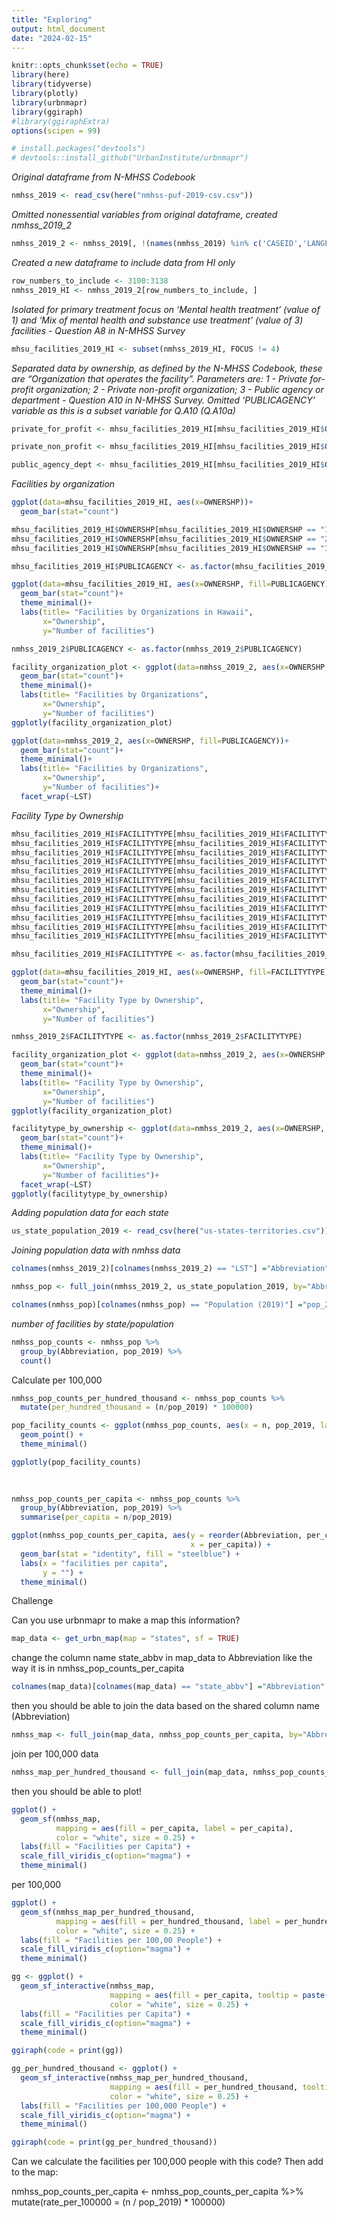 ```yaml
---
title: "Exploring"
output: html_document
date: "2024-02-15"
---
```


```r
knitr::opts_chunk$set(echo = TRUE)
library(here)
library(tidyverse)
library(plotly)
library(urbnmapr)
library(ggiraph)
#library(ggiraphExtra)
options(scipen = 99)
```

```r
# install.packages("devtools")
# devtools::install_github("UrbanInstitute/urbnmapr")
```


*Original dataframe from N-MHSS Codebook*
```r
nmhss_2019 <- read_csv(here("nmhss-puf-2019-csv.csv"))
```


*Omitted nonessential variables from original dataframe, created nmhss_2019_2*
```r
nmhss_2019_2 <- nmhss_2019[, !(names(nmhss_2019) %in% c('CASEID','LANGPROV','LANG16','LANG_B','LANG1','LANG2','LANG3','LANG21','LANG4','LANG5','LANG6','LANG7','LANG8','LANG24','LANG9','LANG10','LANG22','LANG25','LANG26','LANG11','LANG19','LANG23','LANG12','LANG13','LANG14','LANG15','LANG20','LANG17','LANG18','SMOKINGPOLICY'))]

```


*Created a new dataframe to include data from HI only*
```r
row_numbers_to_include <- 3100:3138
nmhss_2019_HI <- nmhss_2019_2[row_numbers_to_include, ]

```


*Isolated for primary treatment focus on 'Mental health treatment' (value of 1) and 'Mix of mental health and substance use treatment' (value of 3) facilities - Question A8 in N-MHSS Survey*
```r
mhsu_facilities_2019_HI <- subset(nmhss_2019_HI, FOCUS != 4) 

```





*Separated data by ownership, as defined by the N-MHSS Codebook, these are "Organization that operates the facility". Parameters are: 1 - Private for-profit organization; 2 - Private non-profit organization; 3 - Public agency or department - Question A10 in N-MHSS Survey. Omitted 'PUBLICAGENCY' variable as this is a subset variable for Q.A10 (Q.A10a)*
```r
private_for_profit <- mhsu_facilities_2019_HI[mhsu_facilities_2019_HI$OWNERSHP == 1,!(names(mhsu_facilities_2019_HI) %in% c('PUBLICAGENCY', 'FOCUS','OWNERSHP')) ]

```

```r
private_non_profit <- mhsu_facilities_2019_HI[mhsu_facilities_2019_HI$OWNERSHP == 2,!(names(mhsu_facilities_2019_HI) %in% c('PUBLICAGENCY','FOCUS','OWNERSHP')) ]

```

```r
public_agency_dept <- mhsu_facilities_2019_HI[mhsu_facilities_2019_HI$OWNERSHP == 3,!(names(mhsu_facilities_2019_HI) %in% c('FOCUS','OWNERSHP','PUBLICAGENCY')) ]

```


*Facilities by organization* 
```r
ggplot(data=mhsu_facilities_2019_HI, aes(x=OWNERSHP))+
  geom_bar(stat="count")
```
```r
mhsu_facilities_2019_HI$OWNERSHP[mhsu_facilities_2019_HI$OWNERSHP == "1"] <- "Private, for profit organization"
mhsu_facilities_2019_HI$OWNERSHP[mhsu_facilities_2019_HI$OWNERSHP == "2"] <- "Private, non profit organization"
mhsu_facilities_2019_HI$OWNERSHP[mhsu_facilities_2019_HI$OWNERSHP == "3"] <- "Public agency organization"
```



```r
mhsu_facilities_2019_HI$PUBLICAGENCY <- as.factor(mhsu_facilities_2019_HI$PUBLICAGENCY)
```




```r
ggplot(data=mhsu_facilities_2019_HI, aes(x=OWNERSHP, fill=PUBLICAGENCY))+
  geom_bar(stat="count")+
  theme_minimal()+
  labs(title= "Facilities by Organizations in Hawaii",
       x="Ownership",
       y="Number of facilities")
```
```r
nmhss_2019_2$PUBLICAGENCY <- as.factor(nmhss_2019_2$PUBLICAGENCY)
```


```r
facility_organization_plot <- ggplot(data=nmhss_2019_2, aes(x=OWNERSHP, fill=PUBLICAGENCY))+
  geom_bar(stat="count")+
  theme_minimal()+
  labs(title= "Facilities by Organizations",
       x="Ownership",
       y="Number of facilities")
ggplotly(facility_organization_plot)
```


```r
ggplot(data=nmhss_2019_2, aes(x=OWNERSHP, fill=PUBLICAGENCY))+
  geom_bar(stat="count")+
  theme_minimal()+
  labs(title= "Facilities by Organizations",
       x="Ownership",
       y="Number of facilities")+
  facet_wrap(~LST)
```



*Facility Type by Ownership*

```r
mhsu_facilities_2019_HI$FACILITYTYPE[mhsu_facilities_2019_HI$FACILITYTYPE == "1"] <- "Psychiatric hospital"
mhsu_facilities_2019_HI$FACILITYTYPE[mhsu_facilities_2019_HI$FACILITYTYPE == "2"] <- "Separate inpatient psychiatric unit of a general hospital"
mhsu_facilities_2019_HI$FACILITYTYPE[mhsu_facilities_2019_HI$FACILITYTYPE == "3"] <- "Residential treatment center for children"
mhsu_facilities_2019_HI$FACILITYTYPE[mhsu_facilities_2019_HI$FACILITYTYPE == "4"] <- "Residential treatment center for adults"
mhsu_facilities_2019_HI$FACILITYTYPE[mhsu_facilities_2019_HI$FACILITYTYPE == "5"] <- "Other type of residential treatment facility"
mhsu_facilities_2019_HI$FACILITYTYPE[mhsu_facilities_2019_HI$FACILITYTYPE == "6"] <- "Veterans Administration Medical Center"
mhsu_facilities_2019_HI$FACILITYTYPE[mhsu_facilities_2019_HI$FACILITYTYPE == "7"] <- "Community Mental Health Center"
mhsu_facilities_2019_HI$FACILITYTYPE[mhsu_facilities_2019_HI$FACILITYTYPE == "8"] <- "Certified Community Behavioral Health Clinic"
mhsu_facilities_2019_HI$FACILITYTYPE[mhsu_facilities_2019_HI$FACILITYTYPE == "9"] <- "Partial hospitalization/day treatment facility"
mhsu_facilities_2019_HI$FACILITYTYPE[mhsu_facilities_2019_HI$FACILITYTYPE == "10"] <- "Outpatient mental health facility"
mhsu_facilities_2019_HI$FACILITYTYPE[mhsu_facilities_2019_HI$FACILITYTYPE == "11"] <- "Multi-setting mental health facility"
mhsu_facilities_2019_HI$FACILITYTYPE[mhsu_facilities_2019_HI$FACILITYTYPE == "12"] <- "Other"
```

```r
mhsu_facilities_2019_HI$FACILITYTYPE <- as.factor(mhsu_facilities_2019_HI$FACILITYTYPE)
```

```r
ggplot(data=mhsu_facilities_2019_HI, aes(x=OWNERSHP, fill=FACILITYTYPE))+
  geom_bar(stat="count")+
  theme_minimal()+
  labs(title= "Facility Type by Ownership",
       x="Ownership",
       y="Number of facilities")
```


```r
nmhss_2019_2$FACILITYTYPE <- as.factor(nmhss_2019_2$FACILITYTYPE)
```

```r
facility_organization_plot <- ggplot(data=nmhss_2019_2, aes(x=OWNERSHP, fill=FACILITYTYPE))+
  geom_bar(stat="count")+
  theme_minimal()+
  labs(title= "Facility Type by Ownership",
       x="Ownership",
       y="Number of facilities")
ggplotly(facility_organization_plot)
```


```r
facilitytype_by_ownership <- ggplot(data=nmhss_2019_2, aes(x=OWNERSHP, fill=FACILITYTYPE))+
  geom_bar(stat="count")+
  theme_minimal()+
  labs(title= "Facility Type by Ownership",
       x="Ownership",
       y="Number of facilities")+
  facet_wrap(~LST)
ggplotly(facilitytype_by_ownership)
```

*Adding population data for each state*


```r
us_state_population_2019 <- read_csv(here("us-states-territories.csv"))

```
*Joining population data with nmhss data*


```r
colnames(nmhss_2019_2)[colnames(nmhss_2019_2) == "LST"] ="Abbreviation"
```

```r
nmhss_pop <- full_join(nmhss_2019_2, us_state_population_2019, by="Abbreviation")
```

```r
colnames(nmhss_pop)[colnames(nmhss_pop) == "Population (2019)"] ="pop_2019"
```



*number of facilities by state/population*




```r
nmhss_pop_counts <- nmhss_pop %>% 
  group_by(Abbreviation, pop_2019) %>% 
  count()
```


Calculate per 100,000

```r
nmhss_pop_counts_per_hundred_thousand <- nmhss_pop_counts %>% 
  mutate(per_hundred_thousand = (n/pop_2019) * 100000)
```



```r
pop_facility_counts <- ggplot(nmhss_pop_counts, aes(x = n, pop_2019, label = Abbreviation)) +
  geom_point() +
  theme_minimal()

ggplotly(pop_facility_counts)
  
  
```

```r
nmhss_pop_counts_per_capita <- nmhss_pop_counts %>% 
  group_by(Abbreviation, pop_2019) %>% 
  summarise(per_capita = n/pop_2019)
```



```r
ggplot(nmhss_pop_counts_per_capita, aes(y = reorder(Abbreviation, per_capita),
                                        x = per_capita)) +
  geom_bar(stat = "identity", fill = "steelblue") +
  labs(x = "facilities per capita",
       y = "") +
  theme_minimal()
```



Challenge 



Can you use urbnmapr to make a map this information?


```r
map_data <- get_urbn_map(map = "states", sf = TRUE)
```

change the column name state_abbv in map_data to Abbreviation like the way it is in nmhss_pop_counts_per_capita

```r
colnames(map_data)[colnames(map_data) == "state_abbv"] ="Abbreviation"
```


then you should be able to join the data based on the shared column name (Abbreviation)

```r
nmhss_map <- full_join(map_data, nmhss_pop_counts_per_capita, by="Abbreviation")
```

join per 100,000 data

```r
nmhss_map_per_hundred_thousand <- full_join(map_data, nmhss_pop_counts_per_hundred_thousand, by="Abbreviation")
```


then you should be able to plot!

```r

ggplot() +
  geom_sf(nmhss_map,
          mapping = aes(fill = per_capita, label = per_capita),
          color = "white", size = 0.25) +
  labs(fill = "Facilities per Capita") + 
  scale_fill_viridis_c(option="magma") + 
  theme_minimal()
```


per 100,000

```r
ggplot() +
  geom_sf(nmhss_map_per_hundred_thousand,
          mapping = aes(fill = per_hundred_thousand, label = per_hundred_thousand),
          color = "white", size = 0.25) +
  labs(fill = "Facilities per 100,00 People") + 
  scale_fill_viridis_c(option="magma") + 
  theme_minimal()
```




```r
gg <- ggplot() +
  geom_sf_interactive(nmhss_map,
                      mapping = aes(fill = per_capita, tooltip = paste("State:", state_name, "<br>Per Capita:", per_capita)),
                      color = "white", size = 0.25) +
  labs(fill = "Facilities per Capita") + 
  scale_fill_viridis_c(option="magma") + 
  theme_minimal()

ggiraph(code = print(gg))
```

```r
gg_per_hundred_thousand <- ggplot() +
  geom_sf_interactive(nmhss_map_per_hundred_thousand,
                      mapping = aes(fill = per_hundred_thousand, tooltip = paste("State:", state_name, "<br>Per Capita:", per_hundred_thousand)),
                      color = "white", size = 0.25) +
  labs(fill = "Facilities per 100,000 People") + 
  scale_fill_viridis_c(option="magma") + 
  theme_minimal()

ggiraph(code = print(gg_per_hundred_thousand))
```




Can we calculate the facilities per 100,000 people with this code? Then add to the map:


nmhss_pop_counts_per_capita <- nmhss_pop_counts_per_capita %>%
  mutate(rate_per_100000 = (n / pop_2019) * 100000)
  
  



